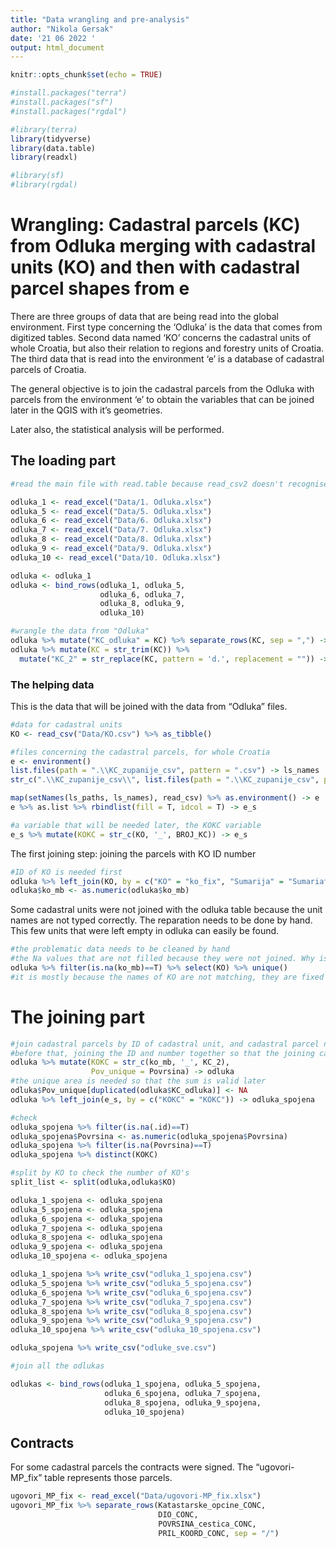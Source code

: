 ```yaml
---
title: "Data wrangling and pre-analysis"
author: "Nikola Gersak"
date: '21 06 2022 '
output: html_document
---
```


```r
knitr::opts_chunk$set(echo = TRUE)

#install.packages("terra")
#install.packages("sf")
#install.packages("rgdal")

#library(terra)
library(tidyverse)
library(data.table)
library(readxl)

#library(sf)
#library(rgdal)
```

# Wrangling: Cadastral parcels (KC) from Odluka merging with cadastral units (KO) and then with cadastral parcel shapes from e

There are three groups of data that are being read into the global environment. First type concerning the 'Odluka' is the data that comes from digitized tables. Second data named 'KO' concerns the cadastral units of whole Croatia, but also their relation to regions and forestry units of Croatia. The third data that is read into the environment 'e' is a database of cadastral parcels of Croatia.

The general objective is to join the cadastral parcels from the Odluka with parcels from the environment 'e' to obtain the variables that can be joined later in the QGIS with it's geometries.

Later also, the statistical analysis will be performed.

## The loading part {-}

```r
#read the main file with read.table because read_csv2 doesn't recognise encoding

odluka_1 <- read_excel("Data/1. Odluka.xlsx")
odluka_5 <- read_excel("Data/5. Odluka.xlsx")
odluka_6 <- read_excel("Data/6. Odluka.xlsx")
odluka_7 <- read_excel("Data/7. Odluka.xlsx")
odluka_8 <- read_excel("Data/8. Odluka.xlsx")
odluka_9 <- read_excel("Data/9. Odluka.xlsx")
odluka_10 <- read_excel("Data/10. Odluka.xlsx")

odluka <- odluka_1
odluka <- bind_rows(odluka_1, odluka_5, 
                    odluka_6, odluka_7, 
                    odluka_8, odluka_9, 
                    odluka_10)

#wrangle the data from "Odluka"
odluka %>% mutate("KC_odluka" = KC) %>% separate_rows(KC, sep = ",") -> odluka
odluka %>% mutate(KC = str_trim(KC)) %>% 
  mutate("KC_2" = str_replace(KC, pattern = 'd.', replacement = "")) -> odluka
```

### The helping data {-}

This is the data that will be joined with the data from "Odluka" files.

```r
#data for cadastral units
KO <- read_csv("Data/KO.csv") %>% as_tibble()

#files concerning the cadastral parcels, for whole Croatia
e <- environment()
list.files(path = ".\\KC_zupanije_csv", pattern = ".csv") -> ls_names
str_c(".\\KC_zupanije_csv\\", list.files(path = ".\\KC_zupanije_csv", pattern = ".csv")) -> ls_paths

map(setNames(ls_paths, ls_names), read_csv) %>% as.environment() -> e
e %>% as.list %>% rbindlist(fill = T, idcol = T) -> e_s

#a variable that will be needed later, the KOKC variable
e_s %>% mutate(KOKC = str_c(KO, '_', BROJ_KC)) -> e_s
```

The first joining step: joining the parcels with KO ID number

```r
#ID of KO is needed first
odluka %>% left_join(KO, by = c("KO" = "ko_fix", "Sumarija" = "Sumariafix")) -> odluka
odluka$ko_mb <- as.numeric(odluka$ko_mb)
```

Some cadastral units were not joined with the odluka table because the unit names are not typed correctly. The reparation needs to be done by hand. This few units that were left empty in odluka can easily be found.

```r
#the problematic data needs to be cleaned by hand
#the Na values that are not filled because they were not joined. Why is that so?
odluka %>% filter(is.na(ko_mb)==T) %>% select(KO) %>% unique()
#it is mostly because the names of KO are not matching, they are fixed now

```

# The joining part {-}

```r
#join cadastral parcels by ID of cadastral unit, and cadastral parcel number
#before that, joining the ID and number together so that the joining can be faster by checking the double criteria at the same time
odluka %>% mutate(KOKC = str_c(ko_mb, '_', KC_2), 
                  Pov_unique = Povrsina) -> odluka
#the unique area is needed so that the sum is valid later
odluka$Pov_unique[duplicated(odluka$KC_odluka)] <- NA
odluka %>% left_join(e_s, by = c("KOKC" = "KOKC")) -> odluka_spojena

#check
odluka_spojena %>% filter(is.na(.id)==T)
odluka_spojena$Povrsina <- as.numeric(odluka_spojena$Povrsina)
odluka_spojena %>% filter(is.na(Povrsina)==T)
odluka_spojena %>% distinct(KOKC)

#split by KO to check the number of KO's
split_list <- split(odluka,odluka$KO)

odluka_1_spojena <- odluka_spojena
odluka_5_spojena <- odluka_spojena
odluka_6_spojena <- odluka_spojena
odluka_7_spojena <- odluka_spojena
odluka_8_spojena <- odluka_spojena
odluka_9_spojena <- odluka_spojena
odluka_10_spojena <- odluka_spojena

odluka_1_spojena %>% write_csv("odluka_1_spojena.csv")
odluka_5_spojena %>% write_csv("odluka_5_spojena.csv")
odluka_6_spojena %>% write_csv("odluka_6_spojena.csv")
odluka_7_spojena %>% write_csv("odluka_7_spojena.csv")
odluka_8_spojena %>% write_csv("odluka_8_spojena.csv")
odluka_9_spojena %>% write_csv("odluka_9_spojena.csv")
odluka_10_spojena %>% write_csv("odluka_10_spojena.csv")

odluka_spojena %>% write_csv("odluke_sve.csv")

#join all the odlukas

odlukas <- bind_rows(odluka_1_spojena, odluka_5_spojena, 
                     odluka_6_spojena, odluka_7_spojena, 
                     odluka_8_spojena, odluka_9_spojena, 
                     odluka_10_spojena)

```

## Contracts {-}

For some cadastral parcels the contracts were signed. The "ugovori-MP_fix" table represents those parcels.

```r
ugovori_MP_fix <- read_excel("Data/ugovori-MP_fix.xlsx")
ugovori_MP_fix %>% separate_rows(Katastarske_opcine_CONC, 
                                 DIO_CONC, 
                                 POVRSINA_cestica_CONC, 
                                 PRIL_KOORD_CONC, sep = "/")

```

